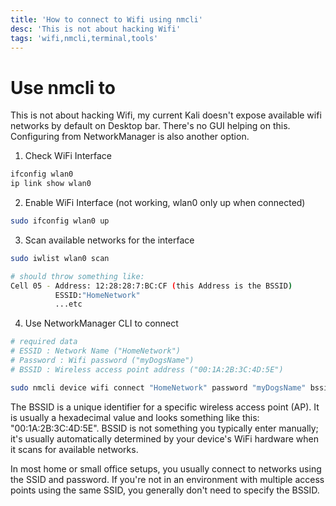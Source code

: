 ```yaml
---
title: 'How to connect to Wifi using nmcli'
desc: 'This is not about hacking Wifi'
tags: 'wifi,nmcli,terminal,tools'
---
```



# Use nmcli to 

This is not about hacking Wifi, my current Kali doesn't expose available wifi networks by default on Desktop bar. There's no GUI helping on this. Configuring from NetworkManager is also another option.

1. Check WiFi Interface 

```sh
ifconfig wlan0
ip link show wlan0
```

2. Enable WiFi Interface (not working, wlan0 only up when connected)

```sh
sudo ifconfig wlan0 up
```

3. Scan available networks for the interface

```sh
sudo iwlist wlan0 scan

# should throw something like:
Cell 05 - Address: 12:28:28:7:BC:CF (this Address is the BSSID)
          ESSID:"HomeNetwork"
          ...etc
```

4. Use NetworkManager CLI to connect

```sh
# required data
# ESSID : Network Name ("HomeNetwork")
# Password : Wifi password ("myDogsName")
# BSSID : Wireless access point address ("00:1A:2B:3C:4D:5E")

sudo nmcli device wifi connect "HomeNetwork" password "myDogsName" bssid "00:1A:2B:3C:4D:5E"
```

The BSSID is a unique identifier for a specific wireless access point (AP). It is usually a hexadecimal value and looks something like this: "00:1A:2B:3C:4D:5E". BSSID is not something you typically enter manually; it's usually automatically determined by your device's WiFi hardware when it scans for available networks.

In most home or small office setups, you usually connect to networks using the SSID and password. If you're not in an environment with multiple access points using the same SSID, you generally don't need to specify the BSSID.






